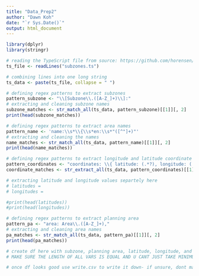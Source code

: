 ```yaml
---
title: "Data_Prep2"
author: "Dawn Koh"
date: "`r Sys.Date()`"
output: html_document
---
```


```r
library(dplyr)
library(stringr)
```

```r
# reading the TypeScript file from source: https://github.com/horensen/sg-areas/blob/main/src/data/subzones.ts
ts_file <- readLines("subzones.ts")

# combining lines into one long string
ts_data <- paste(ts_file, collapse = " ")
```

```r
# defining regex patterns to extract subzones
pattern_subzone <- "\\[Subzone\\.([A-Z_]+)\\]:"
# extracting and cleaning subzone names
subzone_matches <- str_match_all(ts_data, pattern_subzone)[[1]][, 2]
print(head(subzone_matches))

```


```r
# defining regex patterns to extract area names
pattern_name <- 'name:\\s*\\{\\s*en:\\s*"([^"]+)"'
# extracting and cleaning the names
name_matches <- str_match_all(ts_data, pattern_name)[[1]][, 2]
print(head(name_matches))

```

```r
# defining regex patterns to extract longitude and latitude coordinate names
pattern_coordinates <- "coordinates: \\{ latitude: (.*?), longitude: (.*?) \\}"
coordinate_matches <- str_extract_all(ts_data, pattern_coordinates)[[1]]

# extracting latitude and longitude values separtely here
# latitudes = 
# longitudes = 

#print(head(latitudes))
#print(head(longitudes))

```


```r
# defining regex patterns to extract planning area
pattern_pa <- "area: Area\\.([A-Z_]+),"
# extracting and cleaning area names
pa_matches <- str_match_all(ts_data, pattern_pa)[[1]][, 2]
print(head(pa_matches))
```

```r
# create df here with subzone, planning area, latitude, longitude, and name.
# MAKE SURE THE LENGTH OF ALL VARS IS EQUAL AND U CANT JUST TAKE MINIMUM- find out what is gng wrong

# once df looks good use write.csv to write it down- if unsure, dont make this chnage.
```

